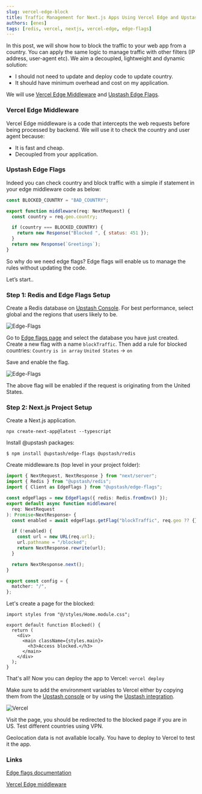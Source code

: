 ```yaml
---
slug: vercel-edge-block
title: Traffic Management for Next.js Apps Using Vercel Edge and Upstash Edge Flags
authors: [enes]
tags: [redis, vercel, nextjs, vercel-edge, edge-flags]
---
```


In this post, we will show how to block the traffic to your web app from a country. You can apply the same logic to manage traffic with other filters (IP address, user-agent etc). We aim a decoupled, lightweight and dynamic solution:

- I should not need to update and deploy code to update country.
- It should have minimum overhead and cost on my application.

We will use [Vercel Edge Middleware](https://vercel.com/docs/concepts/functions/edge-middleware) and [Upstash Edge Flags](/docs/redis/sdks/edge-flags/overview).

### Vercel Edge Middleware

Vercel Edge middleware is a code that intercepts the web requests before being processed by backend. We will use it to check the country and user agent because:

- It is fast and cheap.
- Decoupled from your application.

### Upstash Edge Flags

Indeed you can check country and block traffic with a simple if statement in your edge middleware code as below:

```jsx
const BLOCKED_COUNTRY = "BAD_COUNTRY";

export function middleware(req: NextRequest) {
  const country = req.geo.country;

  if (country === BLOCKED_COUNTRY) {
    return new Response("Blocked ", { status: 451 });
  }
  return new Response(`Greetings`);
}
```

So why do we need edge flags? Edge flags will enable us to manage the rules without updating the code.

Let’s start..

### Step 1: Redis and Edge Flags Setup

Create a Redis database on [Upstash Console](https://console.upstash.com/redis?new=true). For best performance, select global and the regions that users likely to be.

![Edge-Flags](/blog/edge-flags-block/eb1.png)

Go to [Edge flags page](https://console.upstash.com/edge-flags) and select the database you have just created. Create a new flag with a name `blockTraffic`. Then add a rule for blocked countries:
`Country` `is in array` `United States` -> `on`

Save and enable the flag.

![Edge-Flags](/blog/edge-flags-block/eb2.png)

The above flag will be enabled if the request is originating from the United States.

### Step 2: Next.js Project Setup

Create a Next.js application.

```shell
npx create-next-app@latest --typescript
```

Install @upstash packages:

```shell
$ npm install @upstash/edge-flags @upstash/redis
```

Create middleware.ts (top level in your project folder):

```ts title="/middleware.ts"
import { NextRequest, NextResponse } from "next/server";
import { Redis } from "@upstash/redis";
import { Client as EdgeFlags } from "@upstash/edge-flags";

const edgeFlags = new EdgeFlags({ redis: Redis.fromEnv() });
export default async function middleware(
  req: NextRequest
): Promise<NextResponse> {
  const enabled = await edgeFlags.getFlag("blockTraffic", req.geo ?? {});

  if (!enabled) {
    const url = new URL(req.url);
    url.pathname = "/blocked";
    return NextResponse.rewrite(url);
  }

  return NextResponse.next();
}

export const config = {
  matcher: "/",
};
```

Let's create a page for the blocked:

```tsx title="pages/blocked.tsx"
import styles from "@/styles/Home.module.css";

export default function Blocked() {
  return (
    <div>
      <main className={styles.main}>
        <h3>Access blocked.</h3>
      </main>
    </div>
  );
}
```

That's all! Now you can deploy the app to Vercel:
`vercel deploy`

Make sure to add the environment variables to Vercel either by copying them from the [Upstash console](https://console.upstash.com/redis) or by using the [Upstash integration](https://vercel.com/integrations/upstash).

![Vercel](/blog/edge-flags-middleware/vercel-env.png)

Visit the page, you should be redirected to the blocked page if you are in US. Test different countries using VPN.

<Note title="Geolocation in development">
  Geolocation data is not avallable locally. You have to deploy to Vercel to
  test it the app.
</Note>

### Links

[Edge flags documentation](/docs/redis/sdks/edge-flags/getstarted)

[Vercel Edge middleware](https://vercel.com/docs/concepts/functions/edge-middleware)
